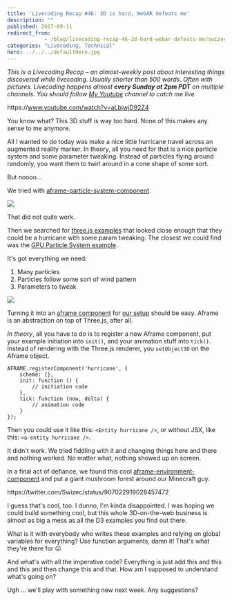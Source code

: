 ```yaml
---
title: 'Livecoding Recap #46: 3D is hard, WebAR defeats me'
description: ""
published: 2017-09-11
redirect_from: 
            - /blog/livecoding-recap-46-3d-hard-webar-defeats-me/swizec/7786
categories: "Livecoding, Technical"
hero: ../../../defaultHero.jpg
---
```

_This is a Livecoding Recap – an almost-weekly post about interesting things discovered while livecoding. Usually shorter than 500 words. Often with pictures. Livecoding happens almost **every Sunday at 2pm PDT** on multiple channels. You should follow [My Youtube](https://www.youtube.com/TheSwizec) channel to catch me live._



https&#x3A;//www.youtube.com/watch?v=aLbjwjD92Z4



You know what? This 3D stuff is way too hard. None of this makes any sense to me anymore.



All I wanted to do today was make a nice little hurricane travel across an augmented reality marker. In theory, all you need for that is a nice particle system and some parameter tweaking. Instead of particles flying around randomly, you want them to twirl around in a cone shape of some sort.



But noooo…



We tried with [aframe-particle-system-component](https://github.com/IdeaSpaceVR/aframe-particle-system-component).



![](./img/blog-wp-content-uploads-2017-09-particles-1.gif)



That did not quite work.



Then we searched for [three.js examples](https://threejs.org/examples/) that looked close enough that they could be a hurricane with some param tweaking. The closest we could find was the [GPU Particle System example](https://threejs.org/examples/#webgl_gpu_particle_system).



It's got everything we need:



1. Many particles
2. Particles follow some sort of wind pattern
3. Parameters to tweak



![](./img/blog-wp-content-uploads-2017-09-gpu-particles-system-1024x687.gif)



Turning it into an [aframe component](https://aframe.io/) for [our setup](https://github.com/Swizec/ar-js-experiment) should be easy. Aframe is an abstraction on top of Three.js, after all.



_In theory_, all you have to do is to register a new Aframe component, put your example initiation into `init()`, and your animation stuff into `tick()`. Instead of rendering with the Three.js renderer, you `setObject3D` on the Aframe object.



```
AFRAME.registerComponent('hurricane', {
    scheme: {},
    init: function () {
        // initiation code
    },
    tick: function (now, delta) {
        // animation code
    }
});
```



Then you could use it like this: `<Entity hurricane />`, or without JSX, like this: `<a-entity hurricane />`.



It didn't work. We tried fiddling with it and changing things here and there and nothing worked. No matter what, nothing showed up on screen.



In a final act of defiance, we found this cool [aframe-environment-component](https://github.com/feiss/aframe-environment-component) and put a giant mushroom forest around our Minecraft guy.



https&#x3A;//twitter.com/Swizec/status/907022919028457472



I guess that's cool, too. I dunno, I'm kinda disappointed. I was hoping we could build something cool, but this whole 3D-on-the-web business is almost as big a mess as all the D3 examples you find out there.



What is it with everybody who writes these examples and relying on global variables for everything? Use function arguments, damn it! That's what they're there for 😖



And what's with all the imperative code? Everything is just add this and this and this and then change this and that. How am I supposed to understand what's going on?



Ugh ... we'll play with something new next week. Any suggestions?